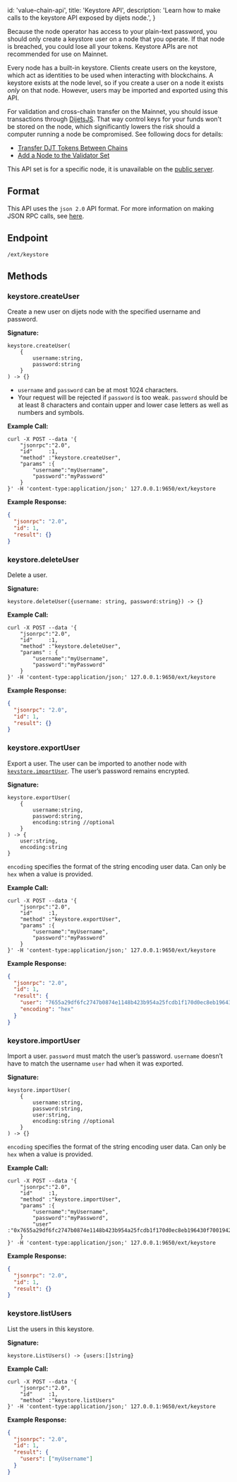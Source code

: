 
  id: 'value-chain-api',
  title: 'Keystore API',
  description: 'Learn how to make calls to the keystore API exposed by dijets node.',
}

<Admonition type="caution">
Because the node operator has access to your plain-text password, you should only create a
keystore user on a node that you operate. If that node is breached, you could lose all your tokens.
Keystore APIs are not recommended for use on Mainnet.
</Admonition>

Every node has a built-in keystore. Clients create users on the keystore, which act as identities to
be used when interacting with blockchains. A keystore exists at the node level, so if you create a
user on a node it exists _only_ on that node. However, users may be imported and exported using this
API.

For validation and cross-chain transfer on the Mainnet, you should issue transactions through
[DijetsJS](/guides/dijetsjs). That way control keys for your funds won't be stored on
the node, which significantly lowers the risk should a computer running a node be compromised. See
following docs for details:

- [Transfer DJT Tokens Between Chains](docs/guides/getting-started/tutorials/intrachain-transfer)
- [Add a Node to the Validator Set](docs/guides/nodes/validator-nodes)

<Admonition type="info">

This API set is for a specific node, it is unavailable on the [public
server](../public-api-server.md).

</Admonition>

## Format

This API uses the `json 2.0` API format. For more information on making JSON RPC calls, see
[here](issuing-api-calls.md).

## Endpoint

```text
/ext/keystore
```

## Methods

### keystore.createUser

Create a new user on dijets node with the specified username and password.

**Signature:**

```text
keystore.createUser(
    {
        username:string,
        password:string
    }
) -> {}
```

- `username` and `password` can be at most 1024 characters.
- Your request will be rejected if `password` is too weak. `password` should be at least 8
  characters and contain upper and lower case letters as well as numbers and symbols.

**Example Call:**

```text
curl -X POST --data '{
    "jsonrpc":"2.0",
    "id"     :1,
    "method" :"keystore.createUser",
    "params" :{
        "username":"myUsername",
        "password":"myPassword"
    }
}' -H 'content-type:application/json;' 127.0.0.1:9650/ext/keystore
```

**Example Response:**

```json
{
  "jsonrpc": "2.0",
  "id": 1,
  "result": {}
}
```

### keystore.deleteUser

Delete a user.

**Signature:**

```text
keystore.deleteUser({username: string, password:string}) -> {}
```

**Example Call:**

```text
curl -X POST --data '{
    "jsonrpc":"2.0",
    "id"     :1,
    "method" :"keystore.deleteUser",
    "params" : {
        "username":"myUsername",
        "password":"myPassword"
    }
}' -H 'content-type:application/json;' 127.0.0.1:9650/ext/keystore
```

**Example Response:**

```json
{
  "jsonrpc": "2.0",
  "id": 1,
  "result": {}
}
```

### keystore.exportUser

Export a user. The user can be imported to another node with
[`keystore.importUser`](keystore-api.md#keystoreimportuser). The user’s password remains encrypted.

**Signature:**

```text
keystore.exportUser(
    {
        username:string,
        password:string,
        encoding:string //optional
    }
) -> {
    user:string,
    encoding:string
}
```

`encoding` specifies the format of the string encoding user data. Can only be `hex` when a value is
provided.

**Example Call:**

```text
curl -X POST --data '{
    "jsonrpc":"2.0",
    "id"     :1,
    "method" :"keystore.exportUser",
    "params" :{
        "username":"myUsername",
        "password":"myPassword"
    }
}' -H 'content-type:application/json;' 127.0.0.1:9650/ext/keystore
```

**Example Response:**

```json
{
  "jsonrpc": "2.0",
  "id": 1,
  "result": {
    "user": "7655a29df6fc2747b0874e1148b423b954a25fcdb1f170d0ec8eb196430f7001942ce55b02a83b1faf50a674b1e55bfc00000000",
    "encoding": "hex"
  }
}
```

### keystore.importUser

Import a user. `password` must match the user’s password. `username` doesn’t have to match the
username `user` had when it was exported.

**Signature:**

```text
keystore.importUser(
    {
        username:string,
        password:string,
        user:string,
        encoding:string //optional
    }
) -> {}
```

`encoding` specifies the format of the string encoding user data. Can only be `hex` when a value is
provided.

**Example Call:**

```text
curl -X POST --data '{
    "jsonrpc":"2.0",
    "id"     :1,
    "method" :"keystore.importUser",
    "params" :{
        "username":"myUsername",
        "password":"myPassword",
        "user"    :"0x7655a29df6fc2747b0874e1148b423b954a25fcdb1f170d0ec8eb196430f7001942ce55b02a83b1faf50a674b1e55bfc000000008cf2d869"
    }
}' -H 'content-type:application/json;' 127.0.0.1:9650/ext/keystore
```

**Example Response:**

```json
{
  "jsonrpc": "2.0",
  "id": 1,
  "result": {}
}
```

### keystore.listUsers

List the users in this keystore.

**Signature:**

```text
keystore.ListUsers() -> {users:[]string}
```

**Example Call:**

```text
curl -X POST --data '{
    "jsonrpc":"2.0",
    "id"     :1,
    "method" :"keystore.listUsers"
}' -H 'content-type:application/json;' 127.0.0.1:9650/ext/keystore
```

**Example Response:**

```json
{
  "jsonrpc": "2.0",
  "id": 1,
  "result": {
    "users": ["myUsername"]
  }
}
```


